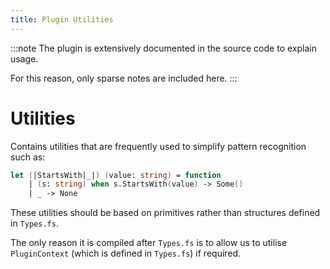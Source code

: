 ```yaml
---
title: Plugin Utilities
---
```


:::note
The plugin is extensively documented in the source code to explain usage.

For this reason, only sparse notes are included here.
:::

# Utilities

Contains utilities that are frequently used to simplify pattern recognition such as:

```fsharp
let (|StartsWith|_|) (value: string) = function
    | (s: string) when s.StartsWith(value) -> Some()
    | _ -> None
```

These utilities should be based on primitives rather than structures defined in `Types.fs`.

The only reason it is compiled after `Types.fs` is to allow us to utilise `PluginContext` (which is defined in `Types.fs`) if required.
